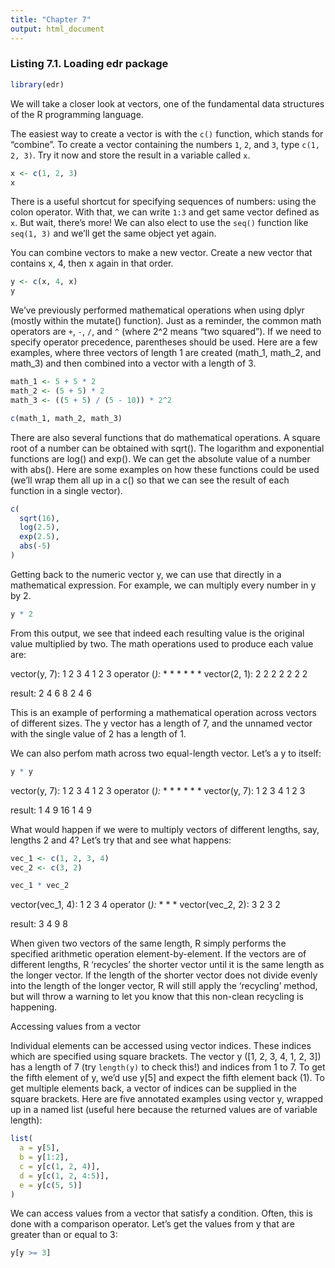 ```yaml
---
title: "Chapter 7"
output: html_document
---
```


### Listing 7.1. Loading edr package

```r
library(edr)
```

We will take a closer look at vectors, one of the fundamental data structures of the R programming language.

The easiest way to create a vector is with the `c()` function, which stands for "combine". To create a vector containing the numbers `1`, `2`, and `3`, type `c(1, 2, 3)`. Try it now and store the result in a variable called `x`.

```r
x <- c(1, 2, 3)
x
```

There is a useful shortcut for specifying sequences of numbers: using the colon operator. With that, we can write `1:3` and get same vector defined as `x`. But wait, there's more! We can also elect to use the `seq()` function like `seq(1, 3)` and we'll get the same object yet again.

You can combine vectors to make a new vector. Create a new vector that contains x, 4, then x again in that order.

```r
y <- c(x, 4, x)
y
```

We've previously performed mathematical operations when using dplyr (mostly within the mutate() function). Just as a reminder, the common math operators are `+`, `-`, `/`, and `^` (where 2^2 means "two squared"). If we need to specify operator precedence, parentheses should be used. Here are a few examples, where three vectors of length 1 are created (math_1, math_2, and math_3) and then combined into a vector with a length of 3.

```r
math_1 <- 5 + 5 * 2
math_2 <- (5 + 5) * 2
math_3 <- ((5 + 5) / (5 - 10)) * 2^2

c(math_1, math_2, math_3)
```

There are also several functions that do mathematical operations. A square root of a number can be obtained with sqrt(). The logarithm and exponential functions are log() and exp(). We can get the absolute value of a number with abs(). Here are some examples on how these functions could be used (we'll wrap them all up in a c() so that we can see the result of each function in a single vector).

```r
c(
  sqrt(16),
  log(2.5),
  exp(2.5),
  abs(-5)
)
```

Getting back to the numeric vector y, we can use that directly in a mathematical expression. For example, we can multiply every number in y by 2.

```r
y * 2
```

From this output, we see that indeed each resulting value is the original value multiplied by two. The math operations used to produce each value are:

vector(y, 7):  1 2 3 4 1 2 3 
operator (*):  * * * * * * *
vector(2, 1):  2 2 2 2 2 2 2

result:        2 4 6 8 2 4 6

This is an example of performing a mathematical operation across vectors of different sizes. The y vector has a length of 7, and the unnamed vector with the single value of 2 has a length of 1.

We can also perfom math across two equal-length vector. Let's a y to itself:

```r
y * y
```


vector(y, 7): 1 2 3 4  1 2 3 
operator (*): * * * *  * * *
vector(y, 7): 1 2 3 4  1 2 3

result:       1 4 9 16 1 4 9

What would happen if we were to multiply vectors of different lengths, say, lengths 2 and 4? Let's try that and see what happens:

```r
vec_1 <- c(1, 2, 3, 4)
vec_2 <- c(3, 2)

vec_1 * vec_2
```

vector(vec_1, 4): 1 2 3 4 
operator (*):     * * * *
vector(vec_2, 2): 3 2 3 2

result:           3 4 9 8

When given two vectors of the same length, R simply performs the specified arithmetic operation element-by-element. If the vectors are of different lengths, R 'recycles' the shorter vector until it is the same length as the longer vector. If the length of the shorter vector does not divide evenly into the length of the longer vector, R will still apply the 'recycling' method, but will throw a warning to let you know that this non-clean recycling is happening.

Accessing values from a vector

Individual elements can be accessed using vector indices. These indices which are specified using square brackets. The vector y ([1, 2, 3, 4, 1, 2, 3]) has a length of 7 (try `length(y)` to check this!) and indices from 1 to 7. To get the fifth element of y, we'd use y[5] and expect the fifth element back (1). To get multiple elements back, a vector of indices can be supplied in the square brackets. Here are five annotated examples using vector y, wrapped up in a named list (useful here because the returned values are of variable length):

```r
list(
  a = y[5],
  b = y[1:2],
  c = y[c(1, 2, 4)],
  d = y[c(1, 2, 4:5)],
  e = y[c(5, 5)]
)
```

We can access values from a vector that satisfy a condition. Often, this is done with a comparison operator. Let's get the values from y that are greater than or equal to 3: 

```r
y[y >= 3]
```



